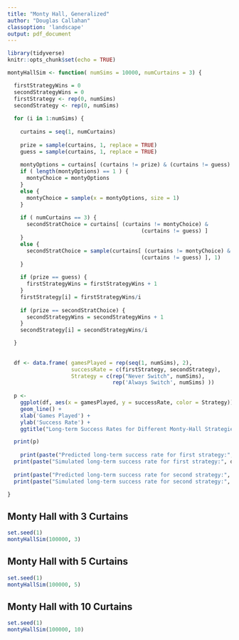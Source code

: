 ---
title: "Monty Hall, Generalized"
author: "Douglas Callahan"
classoption: 'landscape'
output: pdf_document
---

```{r setup, include=FALSE}
library(tidyverse)
knitr::opts_chunk$set(echo = TRUE)
```

```{r, echo = FALSE}

montyHallSim <- function( numSims = 10000, numCurtains = 3) {

  firstStrategyWins = 0
  secondStrategyWins = 0
  firstStrategy <- rep(0, numSims)
  secondStrategy <- rep(0, numSims)
  
  for (i in 1:numSims) { 
    
    curtains = seq(1, numCurtains)
    
    prize = sample(curtains, 1, replace = TRUE)
    guess = sample(curtains, 1, replace = TRUE)
  
    montyOptions = curtains[ (curtains != prize) & (curtains != guess) ]
    if ( length(montyOptions) == 1 ) {
      montyChoice = montyOptions
    }
    else {
      montyChoice = sample(x = montyOptions, size = 1)
    }
    
    if ( numCurtains == 3) {
      secondStratChoice = curtains[ (curtains != montyChoice) &  
                                          (curtains != guess) ]
    }
    else {
      secondStratChoice = sample(curtains[ (curtains != montyChoice) &  
                                          (curtains != guess) ], 1)
    }
    
    if (prize == guess) {
      firstStrategyWins = firstStrategyWins + 1
    }
    firstStrategy[i] = firstStrategyWins/i
      
    if (prize == secondStratChoice) {
      secondStrategyWins = secondStrategyWins + 1
    }
    secondStrategy[i] = secondStrategyWins/i

  }
  
  
  df <- data.frame( gamesPlayed = rep(seq(1, numSims), 2), 
                    successRate = c(firstStrategy, secondStrategy),
                    Strategy = c(rep("Never Switch", numSims), 
                                 rep('Always Switch', numSims) ))
  
  p <- 
    ggplot(df, aes(x = gamesPlayed, y = successRate, color = Strategy)) + 
    geom_line() + 
    xlab('Games Played') + 
    ylab('Success Rate') + 
    ggtitle("Long-term Success Rates for Different Monty-Hall Strategies")

  print(p)
    
    print(paste("Predicted long-term success rate for first strategy:", 1/numCurtains ))
  print(paste("Simulated long-term success rate for first strategy:", df$successRate[numSims]) )
  
  print(paste("Predicted long-term success rate for second strategy:", (1/numCurtains) * (numCurtains-1)/(numCurtains-2) ) )
  print(paste("Simulated long-term success rate for second strategy:", df$successRate[2*numSims]) )

}
```


## Monty Hall with 3 Curtains
```{r, results = 'asis'}

set.seed(1)
montyHallSim(100000, 3)

```

## Monty Hall with 5 Curtains
```{r, results = 'asis'}

set.seed(1)
montyHallSim(100000, 5)

```

## Monty Hall with 10 Curtains
```{r, results = 'asis'}

set.seed(1)
montyHallSim(100000, 10)

```